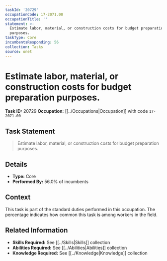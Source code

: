 ```yaml
---
taskId: '20729'
occupationCode: 17-2071.00
occupationTitle: ''
statement: >-
  Estimate labor, material, or construction costs for budget preparation
  purposes.
taskType: Core
incumbentsResponding: 56
collection: Tasks
source: onet
---
```

# Estimate labor, material, or construction costs for budget preparation purposes.

**Task ID:** 20729
**Occupation:** [[../Occupations|Occupation]] with code `17-2071.00`

## Task Statement

> Estimate labor, material, or construction costs for budget preparation purposes.

## Details

- **Type:** Core
- **Performed By:** 56.0% of incumbents

## Context

This task is part of the standard duties performed in this occupation. The percentage indicates how common this task is among workers in the field.

## Related Information

- **Skills Required:** See [[../Skills|Skills]] collection
- **Abilities Required:** See [[../Abilities|Abilities]] collection
- **Knowledge Required:** See [[../Knowledge|Knowledge]] collection
